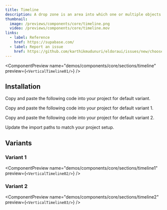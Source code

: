 ```yaml
---
title: Timeline
description: A drop zone is an area into which one or multiple objects can be dragged and dropped.
thumbnail:
  image: /previews/components/core/timeline.png
  video: /previews/components/core/timeline.mov
links:
  - label: Reference
    href: https://supabase.com/
  - label: Report an issue
    href: https://github.com/karthikmudunuri/eldoraui/issues/new/choose
---
```


<ComponentPreview
  name="demos/components/core/sections/timeline"
  preview={`<VerticalTimeline01/>`}
/>

## Installation

<Steps>
  
  <Step>Copy and paste the following code into your project for default variant.</Step>
  <ComponentSource name="components/core/default/verticaltimeline1" />

  <Step>Copy and paste the following code into your project for default variant 1.</Step>
  <ComponentSource name="components/core/default/verticaltimeline2" />

  <Step>Copy and paste the following code into your project for default variant 2.</Step>
  <ComponentSource name="components/core/default/verticaltimeline3" />

  <Step>Update the import paths to match your project setup.</Step>
</Steps>

## Variants

### Variant 1

<ComponentPreview
  name="demos/components/core/sections/timeline1"
  preview={`<VerticalTimeline02/>`}
/>

### Variant 2

<ComponentPreview
  name="demos/components/core/sections/timeline2"
  preview={`<VerticalTimeline03/>`}
/>